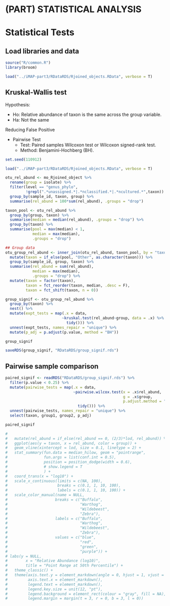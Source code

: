 # (PART) STATISTICAL ANALYSIS {-}

# Statistical Tests

## Load libraries and data
```r
source("R/common.R")
library(broom)

load("../iMAP-part3/RDataRDS/Rjoined_objects.RData", verbose = T)
```

## Kruskal-Wallis test
Hypothesis:

- Ho: Relative abundance of taxon is the same across the group variable.
- Ha: Not the same

Reducing False Positive

- Pairwise Test
  - Test: Paired samples Wilcoxon test or Wilcoxon signed-rank test.
  - Method: Benjamini-Hochberg (BH).

```r
set.seed(110912)

load("../iMAP-part3/RDataRDS/Rjoined_objects.RData", verbose = T)

otu_rel_abund <- mo_Rjoined_object %>% 
  rename(group = isolate) %>% 
  filter(level == "genus_phylo",
         !grepl(".*unassigned.*|.*nclassified.*|.*ncultured.*",taxon)) %>% 
  group_by(sample_id, taxon, group) %>% 
  summarise(rel_abund = 100*sum(rel_abund), .groups = "drop")

taxon_pool <- otu_rel_abund %>%
  group_by(group, taxon) %>%
  summarise(median = median(rel_abund), .groups = "drop") %>%
  group_by(taxon) %>% 
  summarise(pool = max(median) < 1,
            median = max(median),
            .groups = "drop")

## Group data
otu_group_rel_abund <- inner_join(otu_rel_abund, taxon_pool, by = "taxon" ) %>% 
  mutate(taxon = if_else(pool, "Other", as.character(taxon))) %>% 
  group_by(sample_id, group, taxon) %>% 
  summarise(rel_abund = sum(rel_abund), 
            median = max(median),
            .groups = "drop") %>%
  mutate(taxon = factor(taxon),
         taxon = fct_reorder(taxon, median, .desc = F),
         taxon = fct_shift(taxon, n = 0))

group_signif <- otu_group_rel_abund %>% 
  group_by(taxon) %>% 
  nest() %>% 
  mutate(expt_tests = map(.x = data,
                         ~kruskal.test(rel_abund~group, data = .x) %>% 
                           tidy())) %>%
  unnest(expt_tests, names_repair = "unique") %>% 
  mutate(p_adj = p.adjust(p.value, method = "BH")) 

group_signif

saveRDS(group_signif, "RDataRDS/group_signif.rds")
```


## Pairwise sample comparison
```r
paired_signif <- readRDS("RDataRDS/group_signif.rds") %>% 
  filter(p.value < 0.25) %>%
  mutate(pairwise_tests = map(.x = data,
                              ~pairwise.wilcox.test(x = .x$rel_abund,
                                                    g = .x$group,
                                                    p.adjust.method = "BH") %>%
                                tidy())) %>%
  unnest(pairwise_tests, names_repair = "unique") %>% 
  select(taxon, group1, group2, p_adj)

paired_signif
```



```r
# 
#   mutate(rel_abund = if_else(rel_abund == 0, (2/3)*lod, rel_abund)) %>% 
#   ggplot(aes(y = taxon, x = rel_abund, color = group)) +
#   geom_vline(xintercept = lod, size = 0.1, linetype = 2) +
#   stat_summary(fun.data = median_hilow, geom = "pointrange",
#                fun.args = list(conf.int = 0.5),
#                position = position_dodge(width = 0.6),
#                # show.legend = T
#                ) +
#   coord_trans(x = "log10") +
#   scale_x_continuous(limits = c(NA, 100),
#                      breaks = c(0.1, 1, 10, 100),
#                      labels = c(0.1, 1, 10, 100)) +
#   scale_color_manual(name = NULL,
#                     breaks = c("Buffalo",
#                                "Warthog",
#                                "Wildebeest",
#                                "Zebra"),
#                     labels = c("Buffalo",
#                                "Warthog",
#                                "Wildebeest",
#                                "Zebra"),                   
#                     values = c("blue",
#                                "red",
#                                "green",
#                                "purple")) +
# labs(y = NULL,
#        x = "Relative Abundance (log10)",
#        title = "Point Range at 50th Percentile") +
#   theme_classic() +
#   theme(axis.text.y = element_markdown(angle = 0, hjust = 1, vjust = 1),
#         axis.text.x = element_markdown(),
#         legend.text = element_markdown(),
#         legend.key.size = unit(12, "pt"),
#         legend.background = element_rect(colour = "gray", fill = NA),
#         legend.margin = margin(t = 3, r = 0, b = 3, l = 0))
```


```r
```
